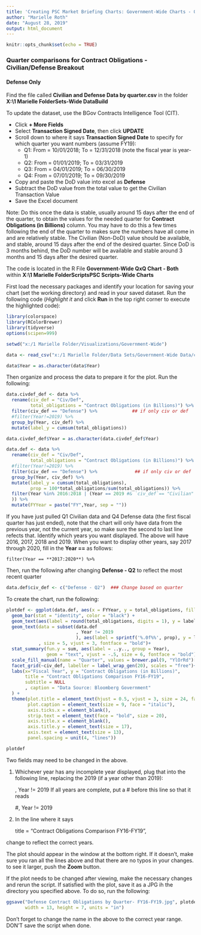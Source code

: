 ---
title: 'Creating PSC Market Briefing Charts: Government-Wide Charts - QxQ Def Only'
author: "Marielle Roth"
date: "August 28, 2019"
output: html_document
---

```{r setup, include=FALSE}
knitr::opts_chunk$set(echo = TRUE)
```

### Quarter comparisons for Contract Obligations - Civilian/Defense Breakout

#### Defense Only

Find the file called **Civilian and Defense Data by quarter.csv** in the folder **X:\1 Marielle Folder\Data Sets\Government-Wide Data\csv\To Build**

To update the dataset, use the BGov Contracts Intelligence Tool (CIT).  

+ Click **+ More Fields**
+ Select **Transaction Signed Date**, then click **UPDATE**
+ Scroll down to where it says **Transaction Signed Date** to specify for which quarter you want numbers (assume FY19):
    + Q1: From = 10/01/2018; To = 12/31/2018 (note the fiscal year is year-1)
    + Q2: From = 01/01/2019; To = 03/31/2019
    + Q3: From = 04/01/2019; To = 06/30/2019
    + Q4: From = 07/01/2019; To = 09/30/2019
+ Copy and paste the DoD value into excel as **Defense**
+ Subtract the DoD value from the total value to get the Civilian Transaction Value
+ Save the Excel document

Note: Do this once the data is stable, usually around 15 days after the end of the quarter, to obtain the values for the needed quarter for **Contract Obligations (in Billions)** column.  You may have to do this a few times following the end of the quarter to makes sure the numbers have all come in and are relatively stable.  The Civilian (Non-DoD) value should be available, and stable, around 15 days after the end of the desired quarter.  Since DoD is 3 months behind, the DoD number will be available and stable around 3 months and 15 days after the desired quarter.


The code is located in the R File **Government-Wide QxQ Chart - Both** within **X:\1 Marielle Folder\R Scripts\Useful PSC Scripts\Government-Wide Charts**

First load the necessary packages and identify your location for saving your chart (set the working directory) and read in your saved dataset. Run the following code (*Highlight it* and click __Run__ in the top right corner to execute the highlighted code):
```{r, eval=FALSE}
library(colorspace)
library(RColorBrewer)
library(tidyverse)
options(scipen=999)

setwd("x:/1 Marielle Folder/Visualizations/Government-Wide")

data <- read_csv("x:/1 Marielle Folder/Data Sets/Government-Wide Data/csv/To Build/Civilian and Defense Data by quarter.csv")

data$Year = as.character(data$Year)
```

Then organize and process the data to prepare it for the plot. Run the following:

```{r, eval=FALSE}
data.civdef_def <- data %>%
  rename(civ_def = "Civ/Def",
         total_obligations = "Contract Obligations (in Billions)") %>%
  filter(civ_def == "Defense") %>%             ## if only civ or def
  #filter(Year!=2019) %>%
  group_by(Year, civ_def) %>%
  mutate(label_y = cumsum(total_obligations))

data.civdef_def$Year = as.character(data.civdef_def$Year)

data.def <- data %>%
  rename(civ_def = "Civ/Def",
         total_obligations = "Contract Obligations (in Billions)") %>%
  #filter(Year!=2019) %>%
  filter(civ_def == "Defense") %>%              ## if only civ or def
  group_by(Year, civ_def) %>%
  mutate(label_y = cumsum(total_obligations),
         prop = 100*total_obligations/sum(total_obligations)) %>%
  filter(Year %in% 2016:2018 | (Year == 2019 #& `civ_def`== "Civilian" ###if first quarter
  )) %>%
  mutate(FYYear = paste("FY",Year, sep = ""))
```

If you have just pulled Q1 Civilian data and Q4 Defense data (the first fiscal quarter has just ended), note that the chart will only have data from the previous year, not the current year, so make sure the second to last line refects that. Identify which years you want displayed.  The above will have 2016, 2017, 2018 and 2019.  When you want to display other years, say 2017 through 2020, fill in the **Year ==** as follows:

    filter(Year == **2017:2020**) %>%

Then, run the following after changing **Defense - Q2** to reflect the most recent quarter  
```{r, eval=FALSE}
data.def$civ_def <- c("Defense - Q2")  ### Change based on quarter

```

To create the chart, run the following:

```{r, eval=FALSE}
plotdef <- ggplot(data.def, aes(x = FYYear, y = total_obligations, fill = factor(Quarter, levels = c("Q4","Q3", "Q2","Q1")))) +
  geom_bar(stat = "identity", color = "black") +
  geom_text(aes(label = round(total_obligations, digits = 1), y = label_y), size = 5, vjust = 1.5, fontface = "bold")+
  geom_text(data = subset(data.def
                          , Year != 2019
                          ), aes(label = sprintf('%.0f%%', prop), y = label_y)
            , size = 5, vjust = 3, fontface = "bold")+
  stat_summary(fun.y = sum, aes(label = ..y.., group = Year),
               geom = "text", vjust = -.5, size = 6, fontface = "bold")+   
  scale_fill_manual(name = "Quarter", values = brewer.pal(9, "YlOrRd")[c(1,3,5,7)])+
  facet_grid(~civ_def, labeller = label_wrap_gen(20), scales = "free")+
  labs(x="Fiscal Year", y = "Contract Obligations (in Billions)", 
       title = "Contract Obligations Comparison FY16-FY19",    
       subtitle = NULL
       , caption = "Data Source: Bloomberg Government"
  ) +                                                                                             
  theme(plot.title = element_text(hjust = 0.5, vjust = 3, size = 24, face = "bold"), plot.subtitle = element_text(hjust = 0.5, size = 18, face = "bold"),
        plot.caption = element_text(size = 9, face = "italic"),
        axis.ticks.x = element_blank(),
        strip.text = element_text(face = "bold", size = 20), 
        axis.title.x = element_blank(),
        axis.title.y = element_text(size = 17),
        axis.text = element_text(size = 13),
        panel.spacing = unit(4, "lines"))

plotdef
```

Two fields may need to be changed in the above.  

1. Whichever year has any incomplete year displayed, plug that into the following line, replacing the 2019 (if a year other than 2019):  

    , Year != 2019 
If all years are complete, put a # before this line so that it reads

    #, Year != 2019
    
2. In the line where it says 
    
    title = "Contract Obligations Comparison FY16-FY19",

change to reflect the correct years.


The plot should appear in the window at the bottom right.  If it doesn't, make sure you ran all the lines above and that there are no typos in your changes.  to see it larger, push the **Zoom** button.

If the plot needs to be changed after viewing, make the necessary changes and rerun the script.  If satisfied with the plot, save it as a JPG ih the directory you specified above. To do so, run the following: 

```{r, eval=FALSE}
ggsave("Defense Contract Obligations by Quarter- FY16-FY19.jpg", plotdef,                  
       width = 13, height = 7, units = "in")
```
Don't forget to change the name in the above to the correct year range.  DON'T save the script when done.